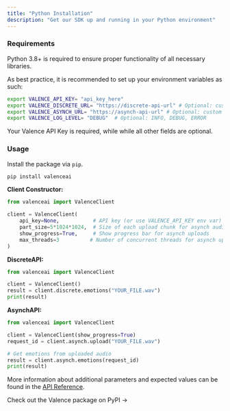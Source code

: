 ```yaml
---
title: "Python Installation"
description: "Get our SDK up and running in your Python environment"
---
```


### Requirements

Python 3.8\+ is required to ensure proper functionality of all necessary libraries.

As best practice, it is recommended to set up your environment variables as such:

```bash
export VALENCE_API_KEY= "api_key_here"
export VALENCE_DISCRETE_URL= "https://discrete-api-url" # Optional: custom Discrete audio endpoint
export VALENCE_ASYNCH_URL= "https://asynch-api-url" # Optional: custom Asynch audio endpoint
export VALENCE_LOG_LEVEL= "DEBUG"  # Optional: INFO, DEBUG, ERROR
```

Your Valence API Key is required, while while all other fields are optional.

### Usage

Install the package via `pip`.

```bash
pip install valenceai
```

**Client Constructor:**

```python
from valenceai import ValenceClient

client = ValenceClient(
    api_key=None,           # API key (or use VALENCE_API_KEY env var)
    part_size=5*1024*1024,  # Size of each upload chunk for asynch audio
    show_progress=True,     # Show progress bar for asynch uploads
    max_threads=3          # Number of concurrent threads for asynch uploads
)
```

**DiscreteAPI:**

```python
from valenceai import ValenceClient

client = ValenceClient()
result = client.discrete.emotions("YOUR_FILE.wav")
print(result)
```

**AsynchAPI:**

```python
from valenceai import ValenceClient

client = ValenceClient(show_progress=True)
request_id = client.asynch.upload("YOUR_FILE.wav")

# Get emotions from uploaded audio
result = client.asynch.emotions(request_id)
print(result)
```

More information about additional parameters and expected values can be found in the [API Reference](/api-reference/introduction).

<Card title="Ready to Get Started?" icon="rectangle-code" href="https://pypi.org/project/valenceai/0.5.1/">
  Check out the Valence package on PyPI →
</Card>